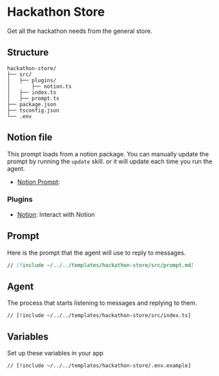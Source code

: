 # Hackathon Store

Get all the hackathon needs from the general store.

## Structure

```
hackathon-store/
├── src/
│   ├── plugins/
│       ├── notion.ts
│   ├── index.ts
│   ├── prompt.ts
├── package.json
├── tsconfig.json
└── .env
```

## Notion file

This prompt loads from a notion package. You can manually update the prompt by running the `update` skill. or it will update each time you run the agent.

- [Notion Prompt](https://ephemerahq.notion.site/Hackathon-prompt-15830823ce9280a6b0f4cea6ea8df932?pvs=4):

### Plugins

- [Notion](/plugins/notion): Interact with Notion

## Prompt

Here is the prompt that the agent will use to reply to messages.

```md [src/prompt.md]
// [!include ~/../../templates/hackathon-store/src/prompt.md]
```

## Agent

The process that starts listening to messages and replying to them.

```tsx [src/index.ts]
// [!include ~/../../templates/hackathon-store/src/index.ts]
```

## Variables

Set up these variables in your app

```bash [cmd]
// [!include ~/../../templates/hackathon-store/.env.example]
```
